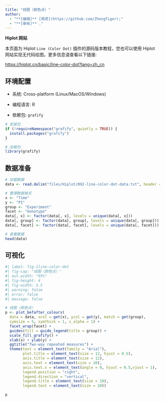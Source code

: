 ```yaml
---
title: "线图（颜色点）"
author:
  - "**[编辑]** [郑虎](https://github.com/ZhengTiger);"
  - "**[审核]** ."
---
```


::: callout-note
**Hiplot 网站**

本页面为 Hiplot `Line (Color Dot)` 插件的源码版本教程，您也可以使用 Hiplot 网站实现无代码绘图，更多信息请查看以下链接:

<https://hiplot.cn/basic/line-color-dot?lang=zh_cn>
:::

## 环境配置

-   系统: Cross-platform (Linux/MacOS/Windows)

-   编程语言: R

-   依赖包: `grafify`

```r
# 安装包
if (!requireNamespace("grafify", quietly = TRUE)) {
  install.packages("grafify")
}

# 加载包
library(grafify)
```

## 数据准备

```r
# 加载数据
data <- read.delim("files/Hiplot/092-line-color-dot-data.txt", header = T)

# 整理数据格式
x <- "Time"
y <- "PI"
group <- "Experiment"
facet <- "Genotype"
data[, x] <- factor(data[, x], levels = unique(data[, x]))
data[, group] <- factor(data[, group], levels = unique(data[, group]))
data[, facet] <- factor(data[, facet], levels = unique(data[, facet]))

# 查看数据
head(data)
```

## 可视化

```r
#| label: fig-1line-color-dot
#| fig-cap: "线图（颜色点）"
#| out.width: "95%"
#| fig-height: 4
#| fig-width: 5.5
#| warning: false
#| error: false
#| message: false

# 线图（颜色点）
p <- plot_befafter_colours(
  data = data, xcol = get(x), ycol = get(y), match = get(group),
  symsize = 5, symthick = 1, s_alpha = 1) +
  facet_wrap(facet) +
  guides(fill = guide_legend(title = group)) +
  scale_fill_grafify() +
  xlab(x) + ylab(y) +
  ggtitle("Two-way repeated measures") +
  theme(text = element_text(family = "Arial"),
        plot.title = element_text(size = 12, hjust = 0.5),
        axis.title = element_text(size = 12),
        axis.text = element_text(size = 10),
        axis.text.x = element_text(angle = 0, hjust = 0.5,vjust = 1),
        legend.position = "right",
        legend.direction = "vertical",
        legend.title = element_text(size = 10),
        legend.text = element_text(size = 10))

p
```


